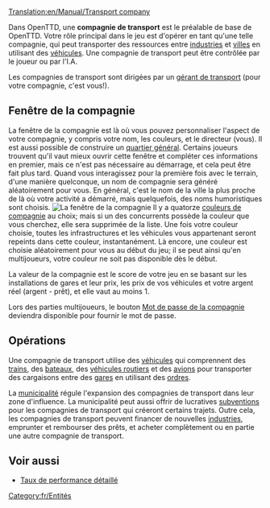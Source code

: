 [[Translation:en/Manual/Transport company]]

Dans OpenTTD, une '''compagnie de transport''' est le préalable de base de OpenTTD. Votre rôle principal dans le jeu est d'opérer en tant qu'une telle compagnie, qui peut transporter des ressources entre [[fr/Manual/Base Set/Economy/Industries|industries]] et [[fr/Manual/Ville|villes]] en utilisant des [[fr/Manual/Base Set/Vehicles/Véhicules|véhicules]]. Une compagnie de transport peut être contrôlée par le joueur ou par l'I.A.

Les compagnies de transport sont dirigées par un [[fr/Manual/Gérant de transport|gérant de transport]] (pour votre compagnie, c'est vous!).

==Fenêtre de la compagnie==
La fenêtre de la compagnie est là où vous pouvez personnaliser l'aspect de votre compagnie, y compris votre nom, les couleurs, et le directeur (vous). Il est aussi possible de construire un [[fr/Manual/Quartier général|quartier général]]. Certains joueurs trouvent qu'il vaut mieux ouvrir cette fenêtre et compléter ces informations en premier, mais ce n'est pas nécessaire au démarrage, et cela peut être fait plus tard. Quand vous interagissez pour la première fois avec le terrain, d'une manière quelconque, un nom de compagnie sera généré aléatoirement pour vous. En général, c'est le nom de la ville la plus proche de là où votre activité a démarré, mais quelquefois, des noms humoristiques sont choisis.
[[File:en/Companywindow.png|center|frame|La fenêtre de la compagnie]]
Il y a quatorze [[fr/Manual/Couleur de compagnie|couleurs de compagnie]] au choix; mais si un des concurrents possède la couleur que vous cherchez, elle sera supprimée de la liste. Une fois votre couleur choisie, toutes les infrastructures et les véhicules vous appartenant seront repeints dans cette couleur, instantanément. Là encore, une couleur est choisie aléatoirement pour vous au début du jeu; il se peut ainsi qu'en multijoueurs, votre couleur ne soit pas disponible dès le début.

La valeur de la compagnie est le score de votre jeu en se basant sur les installations de gares et leur prix, les prix de vos véhicules et votre argent réel (argent - prêt), et elle vaut au moins 1.

Lors des parties multijoueurs, le bouton [[fr/Archive/Manual/Settings/Mot de passe de la compagnie|Mot de passe de la compagnie]] deviendra disponible pour fournir le mot de passe.

==Opérations==
Une compagnie de transport utilise des [[fr/Manual/Base Set/Vehicles/Véhicules|véhicules]] qui comprennent des [[fr/Manual/Base Set/Vehicles/Trains|trains]], des [[fr/Manual/Base Set/Vehicles/Bateaux|bateaux]], des [[fr/Manual/Base Set/Vehicles/Véhicules Routiers|véhicules routiers]] et des [[fr/Manual/Base Set/Vehicles/Avions|avions]] pour transporter des cargaisons entre des [[fr/Manual/Gares|gares]] en utilisant des [[fr/Manual/Ordres|ordres]].

La [[fr/Manual/Municipalité|municipalité]] régule l'expansion des compagnies de transport dans leur zone d'influence. La municipalité peut aussi offrir de lucratives [[fr/Manual/Subvention|subventions]] pour les compagnies de transport qui créeront certains trajets. Outre cela, les compagnies de transport peuvent financer de nouvelles [[fr/Manual/Base Set/Economy/Industries|industries]], emprunter et rembourser des prêts, et acheter complètement ou en partie une autre compagnie de transport.

==Voir aussi==
*[[fr/Manual/Taux de performance détaillé|Taux de performance détaillé]]

[[Category:fr/Entités]]